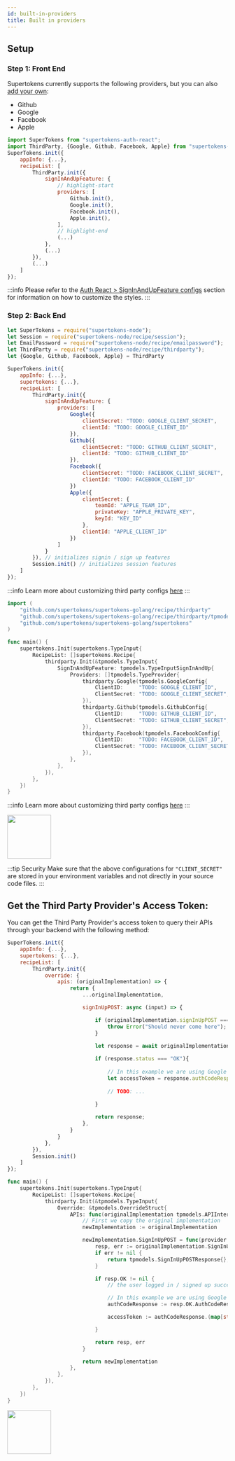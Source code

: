 ```yaml
---
id: built-in-providers
title: Built in providers
---
```



## Setup
### Step 1: Front End 

Supertokens currently supports the following providers, but you can also [add your own](./custom-providers):
 - Github
 - Google
 - Facebook
 - Apple

<FrontendSDKTabs>
<TabItem value="reactjs">

```jsx
import SuperTokens from "supertokens-auth-react";
import ThirdParty, {Google, Github, Facebook, Apple} from "supertokens-auth-react/recipe/thirdparty";
SuperTokens.init({
    appInfo: {...},
    recipeList: [
        ThirdParty.init({
            signInAndUpFeature: {
                // highlight-start
                providers: [
                    Github.init(),
                    Google.init(),
                    Facebook.init(),
                    Apple.init(),
                ],
                // highlight-end
                (...)
            },
            (...)
        }),
        (...)
    ]
});
```
</TabItem>
</FrontendSDKTabs>

:::info
Please refer to the [Auth React > SignInAndUpFeature configs](/docs/auth-react/thirdparty/config/sign-in-and-up) section for information on how to customize the styles.
:::

### Step 2: Back End 

<BackendSDKTabs>
<TabItem value="nodejs">

```jsx
let SuperTokens = require("supertokens-node");
let Session = require("supertokens-node/recipe/session");
let EmailPassword = require("supertokens-node/recipe/emailpassword");
let ThirdParty = require("supertokens-node/recipe/thirdparty");
let {Google, Github, Facebook, Apple} = ThirdParty

SuperTokens.init({
    appInfo: {...},
    supertokens: {...},
    recipeList: [
        ThirdParty.init({
            signInAndUpFeature: {
                providers: [
                    Google({
                        clientSecret: "TODO: GOOGLE_CLIENT_SECRET",
                        clientId: "TODO: GOOGLE_CLIENT_ID"
                    }),
                    Github({
                        clientSecret: "TODO: GITHUB_CLIENT_SECRET",
                        clientId: "TODO: GITHUB_CLIENT_ID"
                    }),
                    Facebook({
                        clientSecret: "TODO: FACEBOOK_CLIENT_SECRET",
                        clientId: "TODO: FACEBOOK_CLIENT_ID"
                    })
                    Apple({
                        clientSecret: {
                            teamId: "APPLE_TEAM_ID",
                            privateKey: "APPLE_PRIVATE_KEY",
                            keyId: "KEY_ID"
                        },
                        clientId: "APPLE_CLIENT_ID"
                    })
                ]
            }
        }), // initializes signin / sign up features 
        Session.init() // initializes session features
    ]
});
```

:::info
Learn more about customizing third party configs [here](/docs/nodejs/thirdparty/providers/google)
:::

</TabItem>
<TabItem value="go">

```go
import (
	"github.com/supertokens/supertokens-golang/recipe/thirdparty"
	"github.com/supertokens/supertokens-golang/recipe/thirdparty/tpmodels"
	"github.com/supertokens/supertokens-golang/supertokens"
)

func main() {
	supertokens.Init(supertokens.TypeInput{
		RecipeList: []supertokens.Recipe{
			thirdparty.Init(&tpmodels.TypeInput{
				SignInAndUpFeature: tpmodels.TypeInputSignInAndUp{
					Providers: []tpmodels.TypeProvider{
						thirdparty.Google(tpmodels.GoogleConfig{
							ClientID:     "TODO: GOOGLE_CLIENT_ID",
							ClientSecret: "TODO: GOOGLE_CLIENT_SECRET",
						}),
						thirdparty.Github(tpmodels.GithubConfig{
							ClientID:     "TODO: GITHUB_CLIENT_ID",
							ClientSecret: "TODO: GITHUB_CLIENT_SECRET",
						}),
						thirdparty.Facebook(tpmodels.FacebookConfig{
							ClientID:     "TODO: FACEBOOK_CLIENT_ID",
							ClientSecret: "TODO: FACEBOOK_CLIENT_SECRET",
						}),
					},
				},
			}),
		},
	})
}
```

:::info
Learn more about customizing third party configs [here](/docs/golang/thirdparty/providers/google)
:::

</TabItem>
<TabItem value="python">

<img src="/img/work-in-progress.png" width="100" />

</TabItem>
</BackendSDKTabs>

:::tip Security
Make sure that the above configurations for `"CLIENT_SECRET"` are stored in your environment variables and not directly in your source code files.
:::

## Get the Third Party Provider's Access Token:

You can get the Third Party Provider's access token to query their APIs through your backend with the following method:

<BackendSDKTabs>
<TabItem value="nodejs">

```jsx
SuperTokens.init({
    appInfo: {...},
    supertokens: {...},
    recipeList: [
        ThirdParty.init({
            override: {
                apis: (originalImplementation) => {
                    return {
                        ...originalImplementation,

                        signInUpPOST: async (input) => {

                            if (originalImplementation.signInUpPOST === undefined) {
                                throw Error("Should never come here");
                            }
                            
                            let response = await originalImplementation.signInUpPOST(input)

                            if (response.status === "OK"){
                                
                                // In this example we are using Google as our provider
                                let accessToken = response.authCodeResponse.access_token
                                    
                                // TODO: ...
                                
                            }

                            return response;
                        },
                    }
                }
            },
        }),
        Session.init() 
    ]
});
```
</TabItem>
<TabItem value="go">

```go
func main() {
	supertokens.Init(supertokens.TypeInput{
		RecipeList: []supertokens.Recipe{
			thirdparty.Init(&tpmodels.TypeInput{
				Override: &tpmodels.OverrideStruct{
					APIs: func(originalImplementation tpmodels.APIInterface) tpmodels.APIInterface {
						// First we copy the original implementation
						newImplementation := originalImplementation

						newImplementation.SignInUpPOST = func(provider tpmodels.TypeProvider, code, redirectURI string, options tpmodels.APIOptions) (tpmodels.SignInUpPOSTResponse, error) {
							resp, err := originalImplementation.SignInUpPOST(provider, code, redirectURI, options)
							if err != nil {
								return tpmodels.SignInUpPOSTResponse{}, err
							}

							if resp.OK != nil {
								// the user logged in / signed up successfully

								// In this example we are using Google as our provider
								authCodeResponse := resp.OK.AuthCodeResponse

								accessToken := authCodeResponse.(map[string]interface{})["access_token"].(string)

							}

							return resp, err
						}

						return newImplementation
					},
				},
			}),
		},
	})
}
```

</TabItem>
<TabItem value="python">

<img src="/img/work-in-progress.png" width="100" />

</TabItem>
</BackendSDKTabs>